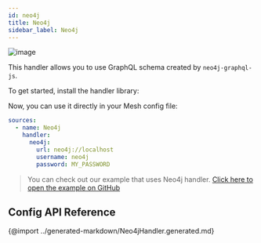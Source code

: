 ```yaml
---
id: neo4j
title: Neo4j
sidebar_label: Neo4j
---
```

![image](https://user-images.githubusercontent.com/20847995/79219440-f1605480-7e5a-11ea-980e-6ba54ee1450e.png)

This handler allows you to use GraphQL schema created by `neo4j-graphql-js`.

To get started, install the handler library:

<PackageInstall packages="@graphql-mesh/neo4j" />

Now, you can use it directly in your Mesh config file:

```yml
sources:
  - name: Neo4j
    handler:
      neo4j:
        url: neo4j://localhost
        username: neo4j
        password: MY_PASSWORD

```

> You can check out our example that uses Neo4j handler.
[Click here to open the example on GitHub](https://github.com/Urigo/graphql-mesh/tree/master/examples/neo4j-example)

## Config API Reference

{@import ../generated-markdown/Neo4jHandler.generated.md}
